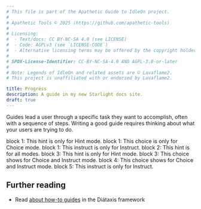 ```yaml
---
# This file is part of the Apathetic Guide to IdleOn project.
#
# Apathetic Tools © 2025 (https://github.com/apathetic-tools)
#
# Licensing:
#  - Text/docs: CC BY-NC-SA 4.0 (see LICENSE)
#  - Code: AGPLv3 (see `LICENSE-CODE`)
#  - Alternative licensing terms may be offered by the copyright holder.
#
# SPDX-License-Identifier: CC-BY-NC-SA-4.0 AND AGPL-3.0-or-later
#
# Note: Legends of IdleOn and related assets are © Lavaflame2.
# This project is unaffiliated with or endorsed by Lavaflame2.

title: Progress
description: A guide in my new Starlight docs site.
draft: true
---
```


Guides lead a user through a specific task they want to accomplish, often with a sequence of steps.
Writing a good guide requires thinking about what your users are trying to do.


<GuideBlock>
  <Hint>block 1: This hint is only for Hint mode.</Hint>
  <Choice>block 1: This choice is only for Choice mode.</Choice>
  <Instruct>block 1: This instruct is only for Instruct.</Instruct>
</GuideBlock>

<GuideBlock>
  <Hint>block 2: This hint is for all modes.</Hint>
</GuideBlock>

<GuideBlock>
  <Hint>block 3: This hint is only for Hint mode.</Hint>
  <Choice>block 3: This choice shows for Choice and Instruct mode.</Choice>
</GuideBlock>

<GuideBlock>
  <Choice>block 4: This choice shows for Choice and Instruct mode.</Choice>
</GuideBlock>

<GuideBlock>
  <Instruct>block 5: This instruct is only for Instruct.</Instruct>
</GuideBlock>


## Further reading

- Read [about how-to guides](https://diataxis.fr/how-to-guides/) in the Diátaxis framework
